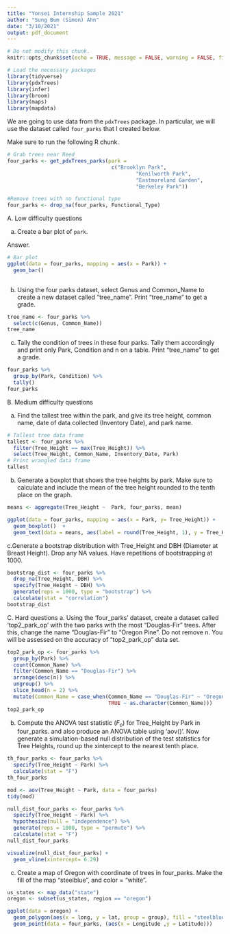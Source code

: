 ```yaml
---
title: "Yonsei Internship Sample 2021"
author: "Sung Bum (Simon) Ahn"
date: "3/10/2021"
output: pdf_document
---
```

```r
# Do not modify this chunk.
knitr::opts_chunk$set(echo = TRUE, message = FALSE, warning = FALSE, fig.retina = 2)
```

```r
# Load the necessary packages
library(tidyverse)
library(pdxTrees)
library(infer)
library(broom)
library(maps)
library(mapdata)
```

We are going to use data from the `pdxTrees` package. In particular, we will use the dataset called `four_parks` that I created below.

Make sure to run the following R chunk.

```r
# Grab trees near Reed
four_parks <- get_pdxTrees_parks(park = 
                                  c("Brooklyn Park",
                                          "Kenilworth Park",
                                          "Eastmoreland Garden",
                                          "Berkeley Park"))

#Remove trees with no functional type
four_parks <- drop_na(four_parks, Functional_Type)
```


A. Low difficulty questions


a. Create a bar plot of `park`.

Answer.
```r
# Bar plot
ggplot(data = four_parks, mapping = aes(x = Park)) +
  geom_bar()
  
```

b. Using the four parks dataset, select Genus and Common_Name to create a new dataset called "tree_name". Print "tree_name" to get a grade.
```r
tree_name <- four_parks %>% 
  select(c(Genus, Common_Name))
tree_name
```



c. Tally the condition of trees in these four parks. Tally them accordingly and print only Park, Condition and n on a table. Print "tree_name" to get a grade.

```r
four_parks %>% 
  group_by(Park, Condition) %>% 
  tally()
four_parks
```

B. Medium difficulty questions

a. Find the tallest tree within the park, and give its tree height, common name, date of data collected (Inventory Date), and park name. 

```r
# Tallest tree data frame
tallest <- four_parks %>%
  filter(Tree_Height == max(Tree_Height)) %>%
  select(Tree_Height, Common_Name, Inventory_Date, Park)
# Print wrangled data frame
tallest
```

b. Generate a boxplot that shows the tree heights by park. Make sure to calculate and include the mean of the tree height rounded to the tenth place on the graph. 

```r
means <- aggregate(Tree_Height ~  Park, four_parks, mean) 

ggplot(data = four_parks, mapping = aes(x = Park, y= Tree_Height)) +
  geom_boxplot()  +
  geom_text(data = means, aes(label = round(Tree_Height, 1), y = Tree_Height + 0.1)) 
```

c.Generate a bootstrap distribution with Tree_Height and DBH (Diameter at Breast Height). Drop any NA values. Have repetitions of bootstrapping at 1000.
```r
bootstrap_dist <- four_parks %>% 
  drop_na(Tree_Height, DBH) %>% 
  specify(Tree_Height ~ DBH) %>% 
  generate(reps = 1000, type = "bootstrap") %>% 
  calculate(stat = "correlation")
bootstrap_dist
```



C. Hard questions
a. Using the 'four_parks' dataset, create a dataset called 'top2_park_op' with the two parks with the most “Douglas-Fir” trees. After this, change the name “Douglas-Fir” to “Oregon Pine”. Do not remove n.  You will be assessed on the accuracy of “top2_park_op” data set.

```r
top2_park_op <- four_parks %>%
  group_by(Park) %>% 
  count(Common_Name) %>% 
  filter(Common_Name == "Douglas-Fir") %>% 
  arrange(desc(n)) %>%
  ungroup() %>% 
  slice_head(n = 2) %>% 
  mutate(Common_Name = case_when(Common_Name == "Douglas-Fir" ~ "Oregon Pine",
                                 TRUE ~ as.character(Common_Name)))
top2_park_op
```


b. Compute the ANOVA test statistic ($F_o$) for Tree_Height by Park in four_parks. and also produce an ANOVA table using 'aov()'. Now generate a simulation-based null distribution of the test statistics for Tree Heights, round up the xintercept to the nearest tenth place. 

```r
th_four_parks <- four_parks %>%
  specify(Tree_Height ~ Park) %>%
  calculate(stat = "F") 
th_four_parks

mod <- aov(Tree_Height ~ Park, data = four_parks)
tidy(mod)

null_dist_four_parks <- four_parks %>%
  specify(Tree_Height ~ Park) %>%
  hypothesize(null = "independence") %>%
  generate(reps = 1000, type = "permute") %>%
  calculate(stat = "F") 
null_dist_four_parks

visualize(null_dist_four_parks) +
  geom_vline(xintercept= 6.29)
```

c. Create a map of Oregon with coordinate of trees in four_parks. Make the fill of the map "steelblue", and color = "white".

```r
us_states <- map_data("state")
oregon <- subset(us_states, region == "oregon")

ggplot(data = oregon) + 
  geom_polygon(aes(x = long, y = lat, group = group), fill = "steelblue", color = "white") + 
  geom_point(data = four_parks, (aes(x = Longitude ,y = Latitude)))

```

